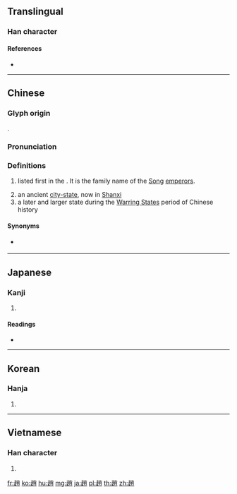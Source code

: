 {{character info/new}}
{{also|赵}}
==Translingual==

===Han character===
{{Han char|rn=156|rad=走|as=07|sn=14|four=49802|canj=GOFB}}

====References====
* {{Han ref|kx=1217.500|dkj=37171|dj=1686.370|hdz=53488.010|uh=8D99|ud=36249|bh=BBAF|bd=48047}}

----

==Chinese==
{{zh-forms|s=赵}}

===Glyph origin===
{{Han etym}}
{{Han compound|走|肖|c1=s|c2=p|ls=psc}}.

===Pronunciation===
{{zh-pron
|m=zhào
|c=ziu6,tiu5
|h=pfs=
|md=
|mn=qz:tiǎu/xm,zz:tiāu/qz:tiǒ/tw,xm,zz:tiō
|mn_note=tiǎu/tiāu - literary; tiǒ/tiō - vernacular
|w=
|mc=y
|oc=y
|cat=propn
}}

===Definitions===
{{zh-hanzi}}

# {{surname|lang=zh|dot=,}} listed first in the ''{{w|Baijiaxing}}''. It is the family name of the [[Song]] [[emperor]]s.
# an ancient [[city-state]], now {{w|Hongdong County}} in [[Shanxi]]
# a later and larger state during the [[Warring States]] period of Chinese history

====Synonyms====
* {{sense|Warring States period state}} {{zh-l|趙國}}

----

==Japanese==

===Kanji===
{{ja-kanji|rs=走07|grade=}}

# {{defn|lang=ja|sort=走07}}

====Readings====
* {{ja-readings|on=[[ちょう]] (chō)|kun=[[およぶ]] (oyobu), [[こえる]] (koeru), [[すばしこい]] (subashikoi)|nanori=}}

----

==Korean==

===Hanja===
{{ko-hanja|hangeul=조|eumhun=|rv=jo|mr=cho|y=co}}

# {{defn|lang=ko|sort=走07}}

----

==Vietnamese==

===Han character===
{{vi-hantu|[[triệu]]|rs=走07}}

# {{defn|lang=vi|sort=走07}}

[[fr:趙]]
[[ko:趙]]
[[hu:趙]]
[[mg:趙]]
[[ja:趙]]
[[pl:趙]]
[[th:趙]]
[[zh:趙]]